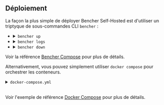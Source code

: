 
## Déploiement

La façon la plus simple de déployer Bencher Self-Hosted est d'utiliser un triptyque de sous-commandes CLI `bencher` :

<ul>
  <li>
    <details>
      <summary><code>bencher up</code></summary>
      <br />
      <div class="box">
        <BencherUp />
      </div>
    </details>
  </li>
  <li>
    <details>
      <summary><code>bencher logs</code></summary>
      <br />
      <div class="box">
        <BencherLogs />
      </div>
    </details>
  </li>
  <li>
    <details>
      <summary><code>bencher down</code></summary>
      <br />
      <div class="box">
        <BencherDown />
      </div>
    </details>
  </li>
</ul>

Voir la référence [Bencher Compose][bencher compose] pour plus de détails.

[bencher compose]: /fr/docs/reference/bencher-compose/

Alternativement, vous pouvez simplement utiliser `docker compose` pour orchestrer les conteneurs.

<details>
  <summary><code>docker-compose.yml</code></summary>
  <br />
  <div class="box">
    <DockerCompose />
  </div>
</details>

<br />

Voir l'exemple de référence [Docker Compose][docker compose] pour plus de détails.

[docker compose]: /fr/docs/reference/bencher-compose/#docker-compose
